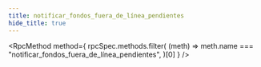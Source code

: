 ```yaml
---
title: notificar_fondos_fuera_de_línea_pendientes
hide_title: true
---
```



<RpcMethod
  method={
    rpcSpec.methods.filter(
      (meth) => meth.name === "notificar_fondos_fuera_de_línea_pendientes",
    )[0]
  }
/>
